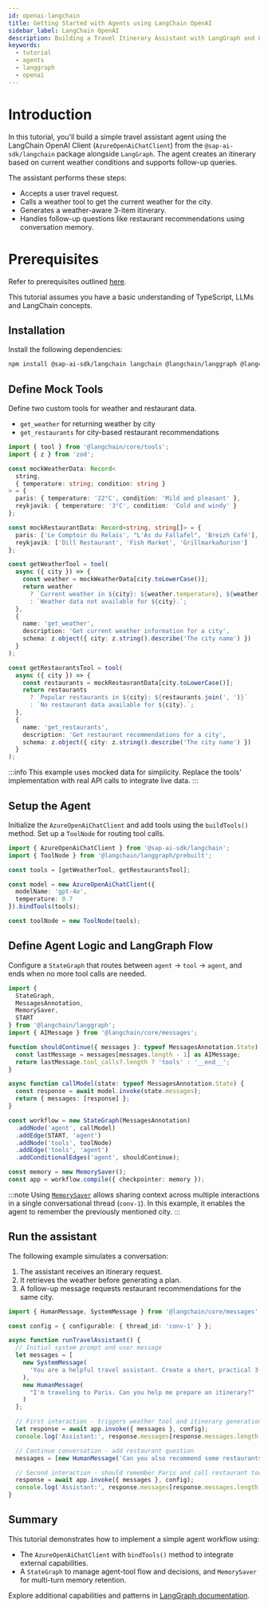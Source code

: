 ```yaml
---
id: openai-langchain
title: Getting Started with Agents using LangChain OpenAI
sidebar_label: LangChain OpenAI
description: Building a Travel Itinerary Assistant with LangGraph and LangChain OpenAI Client
keywords:
  - tutorial
  - agents
  - langgraph
  - openai
---
```


# Introduction

In this tutorial, you'll build a simple travel assistant agent using the LangChain OpenAI Client (`AzureOpenAiChatClient`) from the `@sap-ai-sdk/langchain` package alongside `LangGraph`.
The agent creates an itinerary based on current weather conditions and supports follow-up queries.

The assistant performs these steps:

- Accepts a user travel request.
- Calls a weather tool to get the current weather for the city.
- Generates a weather-aware 3-item itinerary.
- Handles follow-up questions like restaurant recommendations using conversation memory.

# Prerequisites

Refer to prerequisites outlined [here](../overview-cloud-sdk-for-ai-js#prerequisites).

This tutorial assumes you have a basic understanding of TypeScript, LLMs and LangChain concepts.

## Installation

Install the following dependencies:

```bash
npm install @sap-ai-sdk/langchain langchain @langchain/langgraph @langchain/core zod
```

## Define Mock Tools

Define two custom tools for weather and restaurant data.

- `get_weather` for returning weather by city
- `get_restaurants` for city-based restaurant recommendations

```ts
import { tool } from '@langchain/core/tools';
import { z } from 'zod';

const mockWeatherData: Record<
  string,
  { temperature: string; condition: string }
> = {
  paris: { temperature: '22°C', condition: 'Mild and pleasant' },
  reykjavik: { temperature: '3°C', condition: 'Cold and windy' }
};

const mockRestaurantData: Record<string, string[]> = {
  paris: ['Le Comptoir du Relais', "L'As du Fallafel", 'Breizh Café'],
  reykjavik: ['Dill Restaurant', 'Fish Market', 'Grillmarkaðurinn']
};

const getWeatherTool = tool(
  async ({ city }) => {
    const weather = mockWeatherData[city.toLowerCase()];
    return weather
      ? `Current weather in ${city}: ${weather.temperature}, ${weather.condition}`
      : `Weather data not available for ${city}.`;
  },
  {
    name: 'get_weather',
    description: 'Get current weather information for a city',
    schema: z.object({ city: z.string().describe('The city name') })
  }
);

const getRestaurantsTool = tool(
  async ({ city }) => {
    const restaurants = mockRestaurantData[city.toLowerCase()];
    return restaurants
      ? `Popular restaurants in ${city}: ${restaurants.join(', ')}`
      : `No restaurant data available for ${city}.`;
  },
  {
    name: 'get_restaurants',
    description: 'Get restaurant recommendations for a city',
    schema: z.object({ city: z.string().describe('The city name') })
  }
);
```

:::info
This example uses mocked data for simplicity.
Replace the tools' implementation with real API calls to integrate live data.
:::

## Setup the Agent

Initialize the `AzureOpenAiChatClient` and add tools using the `buildTools()` method.
Set up a `ToolNode` for routing tool calls.

```ts
import { AzureOpenAiChatClient } from '@sap-ai-sdk/langchain';
import { ToolNode } from '@langchain/langgraph/prebuilt';

const tools = [getWeatherTool, getRestaurantsTool];

const model = new AzureOpenAiChatClient({
  modelName: 'gpt-4o',
  temperature: 0.7
}).bindTools(tools);

const toolNode = new ToolNode(tools);
```

## Define Agent Logic and LangGraph Flow

Configure a `StateGraph` that routes between `agent` → `tool` → `agent`, and ends when no more tool calls are needed.

```ts
import {
  StateGraph,
  MessagesAnnotation,
  MemorySaver,
  START
} from '@langchain/langgraph';
import { AIMessage } from '@langchain/core/messages';

function shouldContinue({ messages }: typeof MessagesAnnotation.State) {
  const lastMessage = messages[messages.length - 1] as AIMessage;
  return lastMessage.tool_calls?.length ? 'tools' : '__end__';
}

async function callModel(state: typeof MessagesAnnotation.State) {
  const response = await model.invoke(state.messages);
  return { messages: [response] };
}

const workflow = new StateGraph(MessagesAnnotation)
  .addNode('agent', callModel)
  .addEdge(START, 'agent')
  .addNode('tools', toolNode)
  .addEdge('tools', 'agent')
  .addConditionalEdges('agent', shouldContinue);

const memory = new MemorySaver();
const app = workflow.compile({ checkpointer: memory });
```

:::note
Using [`MemorySaver`](https://langchain-ai.github.io/langgraphjs/how-tos/persistence/?h=memory+saver#add-memory) allows sharing context across multiple interactions in a single conversational thread (`conv-1`).
In this example, it enables the agent to remember the previously mentioned city.
:::

## Run the assistant

The following example simulates a conversation:

1. The assistant receives an itinerary request.
2. It retrieves the weather before generating a plan.
3. A follow-up message requests restaurant recommendations for the same city.

```ts
import { HumanMessage, SystemMessage } from '@langchain/core/messages';

const config = { configurable: { thread_id: 'conv-1' } };

async function runTravelAssistant() {
  // Initial system prompt and user message
  let messages = [
    new SystemMessage(
      'You are a helpful travel assistant. Create a short, practical 3-item itinerary based on the city. Always check the weather before suggesting an itinerary.'
    ),
    new HumanMessage(
      "I'm traveling to Paris. Can you help me prepare an itinerary?"
    )
  ];

  // First interaction - triggers weather tool and itinerary generation
  let response = await app.invoke({ messages }, config);
  console.log('Assistant:', response.messages[response.messages.length - 1]);

  // Continue conversation - add restaurant question
  messages = [new HumanMessage('Can you also recommend some restaurants?')];

  // Second interaction - should remember Paris and call restaurant tool
  response = await app.invoke({ messages }, config);
  console.log('Assistant:', response.messages[response.messages.length - 1]);
}
```

## Summary

This tutorial demonstrates how to implement a simple agent workflow using:

- The `AzureOpenAiChatClient` with `bindTools()` method to integrate external capabilities.
- A `StateGraph` to manage agent-tool flow and decisions, and `MemorySaver` for multi-turn memory retention.

Explore additional capabilities and patterns in [LangGraph documentation](https://langchain-ai.github.io/langgraphjs/tutorials/quickstart/).
